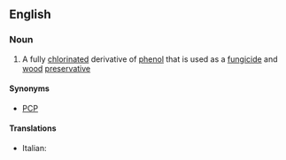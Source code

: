 ==English==

===Noun===
{{wikipedia}}
{{en-noun|~}}

# {{lb|en|organic compound}} A fully [[chlorinated]] derivative of [[phenol]] that is used as a [[fungicide]] and [[wood]] [[preservative]]

====Synonyms====
* [[PCP]]

====Translations====
{{trans-top|fully chlorinated derivative of phenol}}
* Italian: {{t|it|pentaclorofenolo|m}}
{{trans-mid}}
{{trans-bottom}}